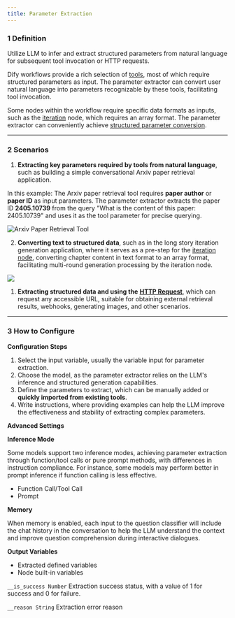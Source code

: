 ```yaml
---
title: Parameter Extraction
---
```



### 1 Definition

Utilize LLM to infer and extract structured parameters from natural language for subsequent tool invocation or HTTP requests.

Dify workflows provide a rich selection of [tools](../../tools.md), most of which require structured parameters as input. The parameter extractor can convert user natural language into parameters recognizable by these tools, facilitating tool invocation.

Some nodes within the workflow require specific data formats as inputs, such as the [iteration](iteration.md#definition) node, which requires an array format. The parameter extractor can conveniently achieve [structured parameter conversion](iteration.md#example-1-long-article-iteration-generator).

***

### 2 Scenarios

1. **Extracting key parameters required by tools from natural language**, such as building a simple conversational Arxiv paper retrieval application.

In this example: The Arxiv paper retrieval tool requires **paper author** or **paper ID** as input parameters. The parameter extractor extracts the paper ID **2405.10739** from the query "What is the content of this paper: 2405.10739" and uses it as the tool parameter for precise querying.

![Arxiv Paper Retrieval Tool](https://assets-docs.dify.ai/dify-enterprise-mintlify/en/guides/workflow/node/a8bae4106a015c76ebb0a165f2409458.png)

2. **Converting text to structured data**, such as in the long story iteration generation application, where it serves as a pre-step for the [iteration node](iteration.md), converting chapter content in text format to an array format, facilitating multi-round generation processing by the iteration node.

![](https://assets-docs.dify.ai/dify-enterprise-mintlify/en/guides/workflow/node/71d8e48d842342668f92e6dd84fc03c1.png)

1. **Extracting structured data and using the** [**HTTP Request**](https://docs.dify.ai/guides/workflow/node/http-request), which can request any accessible URL, suitable for obtaining external retrieval results, webhooks, generating images, and other scenarios.

***

### 3 How to Configure

**Configuration Steps**

1. Select the input variable, usually the variable input for parameter extraction.
2. Choose the model, as the parameter extractor relies on the LLM's inference and structured generation capabilities.
3. Define the parameters to extract, which can be manually added or **quickly imported from existing tools**.
4. Write instructions, where providing examples can help the LLM improve the effectiveness and stability of extracting complex parameters.

**Advanced Settings**

**Inference Mode**

Some models support two inference modes, achieving parameter extraction through function/tool calls or pure prompt methods, with differences in instruction compliance. For instance, some models may perform better in prompt inference if function calling is less effective.

* Function Call/Tool Call
* Prompt

**Memory**

When memory is enabled, each input to the question classifier will include the chat history in the conversation to help the LLM understand the context and improve question comprehension during interactive dialogues.

**Output Variables**

* Extracted defined variables
* Node built-in variables

`__is_success Number` Extraction success status, with a value of 1 for success and 0 for failure.

`__reason String` Extraction error reason
